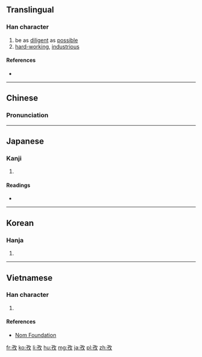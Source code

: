 ==Translingual==

===Han character===
{{Han char|rn=39|rad=子|as=04|sn=7|four=18440|canj=NDOK|ids=⿰子攵}}

# be as [[diligent]] as [[possible]]
# [[hard-working]], [[industrious]]

====References====
* {{Han ref|kx=0278.100|dkj=06951|dj=0546.030|hdz=21012.020|uh=5B5C|ud=23388|bh=A7B6|bd=42934}}

----

==Chinese==
{{zh-forms}}

===Pronunciation===
{{zh-pron
|m=zī
|c=zi1
|mn=chû/chu
|mc=y
|oc=y
|ma=
|cat=a
}}

----

==Japanese==

===Kanji===
{{ja-kanji|grade=|rs=子04}}

# {{defn|lang=ja|sort=子04}}

====Readings====
* {{ja-readings|on=[[し]] (shi)|kun=[[つとめる]] (tsutomeru)}}

----

==Korean==

===Hanja===
{{ko-hanja|hangeul=자|rv=ja|mr=cha}}

# {{defn|lang=ko|sort=子04}}

----

==Vietnamese==

===Han character===
{{vi-readings|rs=子04| hanviet = tư}}

# {{defn|lang=vi|sort=子04}}

====References====
*[http://nomfoundation.org/common/nom_details.php?codepoint=5b5c Nom Foundation]

[[fr:孜]]
[[ko:孜]]
[[li:孜]]
[[hu:孜]]
[[mg:孜]]
[[ja:孜]]
[[pl:孜]]
[[zh:孜]]